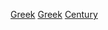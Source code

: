 {{Commons category|People of Greece by century}}

[[Category:各世紀歐洲人|Greek]]
[[Category:各國及各世紀人物|Greek]]
[[Category:希臘人|Century]]